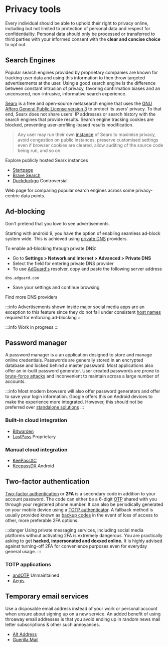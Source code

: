 # Privacy tools

Every individual should be able to uphold their right to privacy online, including but not limited to protection of personal data and respect for confidentiality. Personal data should only be processed or transferred to third parties with your informed consent with the **clear and concise choice** to opt out.

## <FontAwesomeIcon icon="fa-solid fa-magnifying-glass" /> Search Engines

Popular search engines provided by proprietary companies are known for tracking user data and using this information to then throw targeted advertisements at the user. Using a good search engine is the difference between constant intrusion of privacy, favoring confirmation biases and an uncensored, non-intrusive, informative search experience.

<expand title="Searx" >

[Searx](https://github.com/searx/searx) is a free and open-source metasearch engine that uses the [GNU Affero General Public License version 3](https://www.gnu.org/licenses/agpl-3.0.en.html) to protect its users' privacy.
To that end, Searx does not share users' IP addresses or search history with the search engines that provide results. Search engine tracking cookies are blocked, preventing user-profiling-based results modification.

> Any user may run their own [instance](https://linuxreviews.org/Searx#What_it_is_and_isn.27t) of Searx to maximise privacy, avoid congestion on public instances, preserve customised settings even if browser cookies are cleared, allow auditing of the source code being run, and so on.

<more link="https://searx.space/">Explore publicly hosted Searx instances</more>

</expand>

- [Startpage](https://www.startpage.com/)
- [Brave Search](https://search.brave.com/)
- [Duckduckgo](https://duckduckgo.com/) <badge link="https://9to5mac.com/2022/05/25/duckduckgo-privacy-microsoft-permission-tracking/" name="warning">Controversial</badge>

<visit link="https://searchengine.party/" header="Compare search engines">
  Web page for comparing popular search engines across some privacy-centric data
  points.
</visit>

## <FontAwesomeIcon icon="fa-solid fa-ban" /> Ad-blocking

Don't pretend that you love to see advertisements.

<tab>
  <tabitem value="Android">

<expand title="Private DNS">

Starting with android 9, you have the option of enabling seamless ad-block system wide. This is achieved using [private DNS](https://adguard.com/en/blog/adguard-dns-announcement.html) providers.

To enable ad-blocking through private DNS:

- Go to **Settings > Network and Internet > Advanced > Private DNS**
- Select the field for entering private DNS provider
- To use [AdGuard's](https://en.wikipedia.org/wiki/AdGuard) resolver, copy and paste the following server address

```
dns.adguard.com
```

- Save your settings and continue browsing

<more link="https://dnsprivacy.org/public_resolvers/#dns-over-tls-dot">
  Find more DNS providers
</more>

<br />

:::info
Advertisements shown inside major social media apps are an exception to this feature since they do not fall under consistent [host names](https://en.wikipedia.org/wiki/Ad_blocking#Hosts_file_and_DNS_manipulation) required for enforcing ad-blocking
:::

</expand>

  </tabitem>
  <tabitem value="Desktop">

:::info
Work in progress
:::

  </tabitem>
</tab>

## <FontAwesomeIcon icon="fa-solid fa-lock" /> Password manager

A password manager is a an application designed to store and manage online credentials. Passwords are generally stored in an encrypted database and locked behind a master password. Most applications also offer an in-built password generator. User created passwords are prone to [brute-force attacks](https://en.wikipedia.org/wiki/Brute-force_attack) and inconvenient to maintain across a large number of accounts.

:::info
Most modern browsers will also offer password generators and offer to save your login information. Google offers this on Android devices to make the experience more integrated. However, this should not be preferred over [standalone solutions](https://www.zdnet.com/article/is-it-ok-to-use-your-browsers-built-in-password-manager/)
:::

### Built-in cloud integration

- [Bitwarden](https://bitwarden.com/)
- [LastPass](https://alternativeto.net/outgoing/software/lastpass) <badge name="warning">Proprietary</badge>

### Manual cloud integration

- [KeePassXC](https://keepassxc.org/)
- [KeepassDX](https://www.keepassdx.com/) <badge name="primary">Android</badge>

## <FontAwesomeIcon icon="fa-solid fa-fingerprint" /> Two-factor authentication

[Two-factor authentication](https://en.wikipedia.org/wiki/Help:Two-factor_authentication) or **2FA** is a secondary code in addition to your account password. The code can either be a 6-digit [OTP](https://en.wikipedia.org/wiki/One-time_password) shared with you through your registered phone number. It can also be periodically generated on your mobile device using a [TOTP authenticator](https://www.twilio.com/docs/glossary/totp). A fallback method is usually provided known as [backup codes](https://support.authy.com/hc/en-us/articles/1260803525789-What-is-a-Recovery-or-Backup-Code-) in the event of loss of access to other, more preferable 2FA options.

:::danger
Using private messaging services, including social media platforms without activating 2FA is extremely dangerous. You are practically asking to get **hacked, impersonated and doxxed online.** It is highly advised against turning-off 2FA for convenience purposes even for everyday general usage.
:::

### TOTP applications

- [andOTP](https://github.com/andOTP/andOTP) <badge link="https://forum.xda-developers.com/t/app-4-4-open-source-andotp-open-source-two-factor-authentication-for-android.3636993/post-87021655" name="secondary" >Unmaintained</badge>
- [Aegis](https://github.com/beemdevelopment/Aegis)

## <FontAwesomeIcon icon="fa-regular fa-envelope" /> Temporary email services

Use a disposable email address instead of your work or personal account when unsure about signing up on a new service. An added benefit of using throaway email addresses is that you avoid ending up in random news mail letter subscriptions & other such annoyances.

- [Alt Address](https://altaddress.org/)
- [Guerilla Mail](https://www.guerrillamail.com/)
